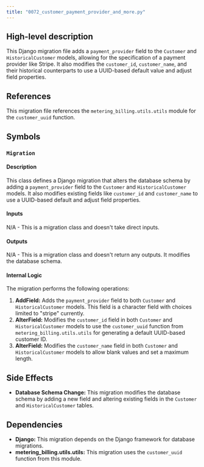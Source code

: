 ```yaml
---
title: "0072_customer_payment_provider_and_more.py"
---
```


## High-level description
This Django migration file adds a `payment_provider` field to the `Customer` and `HistoricalCustomer` models, allowing for the specification of a payment provider like Stripe. It also modifies the `customer_id`, `customer_name`, and their historical counterparts to use a UUID-based default value and adjust field properties.

## References
This migration file references the `metering_billing.utils.utils` module for the `customer_uuid` function.

## Symbols
### `Migration`
#### Description
This class defines a Django migration that alters the database schema by adding a `payment_provider` field to the `Customer` and `HistoricalCustomer` models. It also modifies existing fields like `customer_id` and `customer_name` to use a UUID-based default and adjust field properties.

#### Inputs
N/A - This is a migration class and doesn't take direct inputs.

#### Outputs
N/A - This is a migration class and doesn't return any outputs. It modifies the database schema.

#### Internal Logic
The migration performs the following operations:

1. **AddField:** Adds the `payment_provider` field to both `Customer` and `HistoricalCustomer` models. This field is a character field with choices limited to "stripe" currently.
2. **AlterField:** Modifies the `customer_id` field in both `Customer` and `HistoricalCustomer` models to use the `customer_uuid` function from `metering_billing.utils.utils` for generating a default UUID-based customer ID.
3. **AlterField:** Modifies the `customer_name` field in both `Customer` and `HistoricalCustomer` models to allow blank values and set a maximum length.

## Side Effects
- **Database Schema Change:** This migration modifies the database schema by adding a new field and altering existing fields in the `Customer` and `HistoricalCustomer` tables.

## Dependencies
- **Django:** This migration depends on the Django framework for database migrations.
- **metering_billing.utils.utils:** This migration uses the `customer_uuid` function from this module. 

